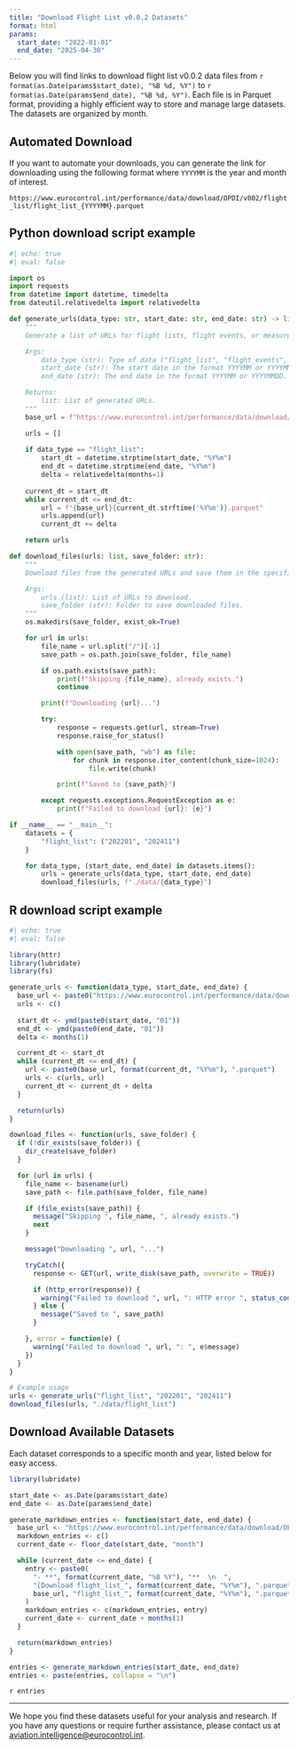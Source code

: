 ```yaml
---
title: "Download Flight List v0.0.2 Datasets"
format: html
params:
  start_date: "2022-01-01"
  end_date: "2025-04-30"
---
```


Below you will find links to download flight list v0.0.2 data files from `r format(as.Date(params$start_date), "%B %d, %Y")` to `r format(as.Date(params$end_date), "%B %d, %Y")`. Each file is in Parquet format, providing a highly efficient way to store and manage large datasets. The datasets are organized by month.

## Automated Download

If you want to automate your downloads, you can generate the link for downloading using the following format where `YYYYMM` is the year and month of interest. 

```https://www.eurocontrol.int/performance/data/download/OPDI/v002/flight_list/flight_list_{YYYYMM}.parquet```

::: {.callout-tip collapse="true"}

## Python download script example

```python
#| echo: true
#| eval: false

import os
import requests
from datetime import datetime, timedelta
from dateutil.relativedelta import relativedelta

def generate_urls(data_type: str, start_date: str, end_date: str) -> list:
    """
    Generate a list of URLs for flight lists, flight events, or measurements.

    Args:
        data_type (str): Type of data ("flight_list", "flight_events", "measurements").
        start_date (str): The start date in the format YYYYMM or YYYYMMDD.
        end_date (str): The end date in the format YYYYMM or YYYYMMDD.

    Returns:
        list: List of generated URLs.
    """
    base_url = f"https://www.eurocontrol.int/performance/data/download/OPDI/v002/{data_type}/{data_type}_"

    urls = []
    
    if data_type == "flight_list":
        start_dt = datetime.strptime(start_date, "%Y%m")
        end_dt = datetime.strptime(end_date, "%Y%m")
        delta = relativedelta(months=1)
    
    current_dt = start_dt
    while current_dt <= end_dt:
        url = f"{base_url}{current_dt.strftime('%Y%m')}.parquet"
        urls.append(url)
        current_dt += delta

    return urls

def download_files(urls: list, save_folder: str):
    """
    Download files from the generated URLs and save them in the specified folder.

    Args:
        urls (list): List of URLs to download.
        save_folder (str): Folder to save downloaded files.
    """
    os.makedirs(save_folder, exist_ok=True)

    for url in urls:
        file_name = url.split("/")[-1]
        save_path = os.path.join(save_folder, file_name)

        if os.path.exists(save_path):
            print(f"Skipping {file_name}, already exists.")
            continue

        print(f"Downloading {url}...")

        try:
            response = requests.get(url, stream=True)
            response.raise_for_status()

            with open(save_path, "wb") as file:
                for chunk in response.iter_content(chunk_size=1024):
                    file.write(chunk)

            print(f"Saved to {save_path}")

        except requests.exceptions.RequestException as e:
            print(f"Failed to download {url}: {e}")

if __name__ == "__main__":
    datasets = {
        "flight_list": ("202201", "202411")
    }

    for data_type, (start_date, end_date) in datasets.items():
        urls = generate_urls(data_type, start_date, end_date)
        download_files(urls, f"./data/{data_type}")
```

:::

::: {.callout-tip collapse="true"}

## R download script example
 
```R
#| echo: true
#| eval: false

library(httr)
library(lubridate)
library(fs)

generate_urls <- function(data_type, start_date, end_date) {
  base_url <- paste0("https://www.eurocontrol.int/performance/data/download/OPDI/v002/", data_type, "/", data_type, "_")
  urls <- c()
  
  start_dt <- ymd(paste0(start_date, "01"))
  end_dt <- ymd(paste0(end_date, "01"))
  delta <- months(1)

  current_dt <- start_dt
  while (current_dt <= end_dt) {
    url <- paste0(base_url, format(current_dt, "%Y%m"), ".parquet")
    urls <- c(urls, url)
    current_dt <- current_dt + delta
  }

  return(urls)
}

download_files <- function(urls, save_folder) {
  if (!dir_exists(save_folder)) {
    dir_create(save_folder)
  }

  for (url in urls) {
    file_name <- basename(url)
    save_path <- file.path(save_folder, file_name)

    if (file_exists(save_path)) {
      message("Skipping ", file_name, ", already exists.")
      next
    }

    message("Downloading ", url, "...")

    tryCatch({
      response <- GET(url, write_disk(save_path, overwrite = TRUE))

      if (http_error(response)) {
        warning("Failed to download ", url, ": HTTP error ", status_code(response))
      } else {
        message("Saved to ", save_path)
      }

    }, error = function(e) {
      warning("Failed to download ", url, ": ", e$message)
    })
  }
}

# Example usage
urls <- generate_urls("flight_list", "202201", "202411")
download_files(urls, "./data/flight_list")
```

:::

## Download Available Datasets

Each dataset corresponds to a specific month and year, listed below for easy access.

```r
library(lubridate)

start_date <- as.Date(params$start_date)
end_date <- as.Date(params$end_date)

generate_markdown_entries <- function(start_date, end_date) {
  base_url <- "https://www.eurocontrol.int/performance/data/download/OPDI/v002/flight_list/"
  markdown_entries <- c()
  current_date <- floor_date(start_date, "month")

  while (current_date <= end_date) {
    entry <- paste0(
      "- **", format(current_date, "%B %Y"), "**  \n  ",
      "[Download flight_list_", format(current_date, "%Y%m"), ".parquet](", 
      base_url, "flight_list_", format(current_date, "%Y%m"), ".parquet)"
    )
    markdown_entries <- c(markdown_entries, entry)
    current_date <- current_date + months(1)
  }

  return(markdown_entries)
}

entries <- generate_markdown_entries(start_date, end_date)
entries <- paste(entries, collapse = "\n")
```

`r entries`

---

We hope you find these datasets useful for your analysis and research. If you have any questions or require further assistance, please contact us at [aviation.intelligence@eurocontrol.int](mailto:aviation.intelligence@eurocontrol.int).
